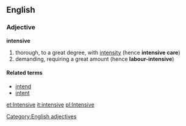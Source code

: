==English==
===Adjective===
[[Category:English adjectives]]
'''intensive'''
#thorough, to a great degree, with [[intensity]] (hence '''intensive care''')
#demanding, requiring a great amount (hence '''labour-intensive''')

====Related terms====
*[[intend]]
*[[intent]]

[[et:Intensive]]
[[it:intensive]]
[[pl:Intensive]]